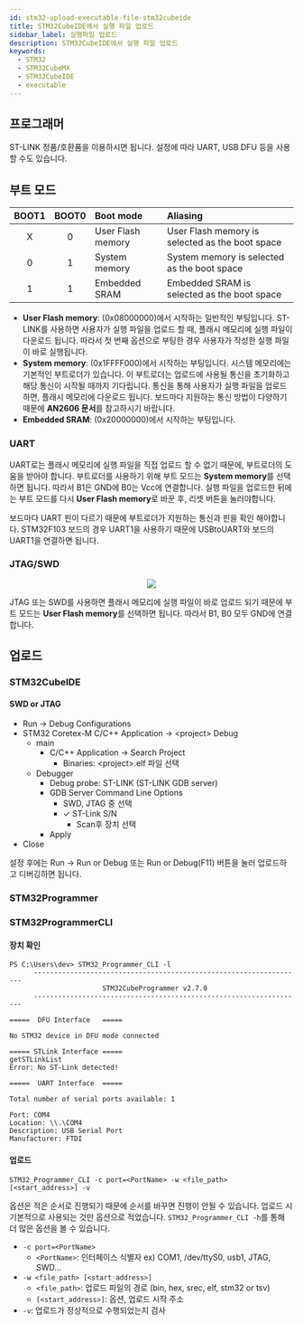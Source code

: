 ```yaml
---
id: stm32-upload-executable-file-stm32cubeide
title: STM32CubeIDE에서 실행 파일 업로드
sidebar_label: 실행파일 업로드
description: STM32CubeIDE에서 실행 파일 업로드
keywords:
  - STM32
  - STM32CubeMX
  - STM32CubeIDE
  - executable
---
```



## 프로그래머

ST-LINK 정품/호환품을 이용하시면 됩니다. 설정에 따라 UART, USB DFU 등을 사용할 수도 있습니다.

## 부트 모드

| BOOT1 | BOOT0 | Boot mode         | Aliasing                                        |
| :---: | :---: | :---------------- | :---------------------------------------------- |
|   X   |   0   | User Flash memory | User Flash memory is selected as the boot space |
|   0   |   1   | System memory     | System memory is selected as the boot space     |
|   1   |   1   | Embedded SRAM     | Embedded SRAM is selected as the boot space     |

- **User Flash memory**: (0x08000000)에서 시작하는 일반적인 부팅입니다. ST-LINK를 사용하면 사용자가 실행 파일을 업로드 할 때, 플래시 메모리에 실행 파일이 다운로드 됩니다. 따라서 첫 번째 옵션으로 부팅한 경우 사용자가 작성한 실행 파일이 바로 실행됩니다.
- **System memory**: (0x1FFFF000)에서 시작하는 부팅입니다. 시스템 메모리에는 기본적인 부트로더가 있습니다. 이 부트로더는 업로드에 사용될 통신을 초기화하고 해당 통신이 시작될 때까지 기다립니다. 통신을 통해 사용자가 실행 파일을 업로드하면, 플래시 메모리에 다운로드 됩니다. 보드마다 지원하는 통신 방법이 다양하기 때문에 **AN2606 문서**를 참고하시기 바랍니다.
- **Embedded SRAM**: (0x20000000)에서 시작하는 부팅입니다.

### UART

UART로는 플래시 메모리에 실행 파일을 직접 업로드 할 수 없기 때문에, 부트로더의 도움을 받아야 합니다. 부트로더를 사용하기 위해 부트 모드는 **System memory**를 선택하면 됩니다. 따라서 B1은 GND에 B0는 Vcc에 연결합니다. 실행 파일을 업로드한 뒤에는 부트 모드를 다시 **User Flash memory**로 바꾼 후, 리셋 버튼을 눌러야합니다.

보드마다 UART 핀이 다르기 때문에 부트로더가 지원하는 통신과 핀을 확인 해야합니다. STM32F103 보드의 경우 UART1을 사용하기 때문에 USBtoUART와 보드의 UART1을 연결하면 됩니다.

### JTAG/SWD

<center>
	<img src={useBaseUrl('img/mcu/stm32/stm32-jtag-swd-pinout.jpg')} />
</center>

JTAG 또는 SWD를 사용하면 플래시 메모리에 실행 파일이 바로 업로드 되기 때문에 부트 모드는 **User Flash memory**를 선택하면 됩니다. 따라서 B1, B0 모두 GND에 연결합니다.

## 업로드

### STM32CubeIDE

#### SWD or JTAG

- Run -\> Debug Configurations
- STM32 Coretex-M C/C++ Application -\> \<project\> Debug
  - main
    - C/C++ Application -\> Search Project
      - Binaries: \<project\>.elf 파일 선택
  - Debugger
    - Debug probe: ST-LINK (ST-LINK GDB server)
    - GDB Server Command Line Options
      - SWD, JTAG 중 선택
      - ✓ ST-Link S/N
        - Scan후 장치 선택
    - Apply
- Close

설정 후에는 Run -\> Run or Debug 또는 Run or Debug(F11) 버튼을 눌러 업로드하고 디버깅하면 됩니다.

### STM32Programmer

### STM32ProgrammerCLI

#### 장치 확인

```shell {1}
PS C:\Users\dev> STM32_Programmer_CLI -l
      -------------------------------------------------------------------
                       STM32CubeProgrammer v2.7.0
      -------------------------------------------------------------------

=====  DFU Interface   =====

No STM32 device in DFU mode connected

===== STLink Interface =====
getSTLinkList
Error: No ST-Link detected!

=====  UART Interface  =====

Total number of serial ports available: 1

Port: COM4
Location: \\.\COM4
Description: USB Serial Port
Manufacturer: FTDI
```

#### 업로드

```shell
STM32_Programmer_CLI -c port=<PortName> -w <file_path> [<start_address>] -v
```

옵션은 적은 순서로 진행되기 때문에 순서를 바꾸면 진행이 안될 수 있습니다. 업로드 시 기본적으로 사용되는 것만 옵션으로 적었습니다. `STM32_Programmer_CLI -h`를 통해 더 많은 옵션을 볼 수 있습니다.

- `-c port=<PortName>`
  - `<PortName>`: 인터페이스 식별자 ex) COM1, /dev/ttyS0, usb1, JTAG, SWD...
- `-w <file_path> [<start_address>]`
  - `<file_path>`: 업로드 파일의 경로 (bin, hex, srec, elf, stm32 or tsv)
  - `[<start_address>]`: 옵션, 업로드 시작 주소
- `-v`: 업로드가 정상적으로 수행되었는지 검사
